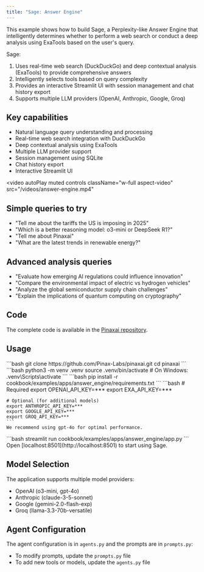 ```yaml
---
title: "Sage: Answer Engine"
---
```


This example shows how to build Sage, a Perplexity-like Answer Engine that intelligently determines whether to perform a web search or conduct a deep analysis using ExaTools based on the user's query.

Sage:
1. Uses real-time web search (DuckDuckGo) and deep contextual analysis (ExaTools) to provide comprehensive answers
2. Intelligently selects tools based on query complexity
3. Provides an interactive Streamlit UI with session management and chat history export
4. Supports multiple LLM providers (OpenAI, Anthropic, Google, Groq)

## Key capabilities
- Natural language query understanding and processing
- Real-time web search integration with DuckDuckGo
- Deep contextual analysis using ExaTools
- Multiple LLM provider support
- Session management using SQLite
- Chat history export
- Interactive Streamlit UI

<video
  autoPlay
  muted
  controls
  className="w-full aspect-video"
  src="/videos/answer-engine.mp4"
></video>

## Simple queries to try
- "Tell me about the tariffs the US is imposing in 2025"
- "Which is a better reasoning model: o3-mini or DeepSeek R1?"
- "Tell me about Pinaxai"
- "What are the latest trends in renewable energy?"

## Advanced analysis queries
- "Evaluate how emerging AI regulations could influence innovation"
- "Compare the environmental impact of electric vs hydrogen vehicles"
- "Analyze the global semiconductor supply chain challenges"
- "Explain the implications of quantum computing on cryptography"

## Code

The complete code is available in the [Pinaxai repository](https://github.com/Pinax-Labs/pinaxai).

## Usage

<Steps>
  <Step title="Clone the repository">
    ```bash
    git clone https://github.com/Pinax-Labs/pinaxai.git
    cd pinaxai
    ```
  </Step>

  <Step title="Create virtual environment">
    ```bash
    python3 -m venv .venv
    source .venv/bin/activate  # On Windows: .venv\Scripts\activate
    ```
  </Step>

  <Step title="Install dependencies">
    ```bash
    pip install -r cookbook/examples/apps/answer_engine/requirements.txt
    ```
  </Step>

  <Step title="Set up API keys">
    ```bash
    # Required
    export OPENAI_API_KEY=***
    export EXA_API_KEY=***

    # Optional (for additional models)
    export ANTHROPIC_API_KEY=***
    export GOOGLE_API_KEY=***
    export GROQ_API_KEY=***
    ```
    We recommend using gpt-4o for optimal performance.
  </Step>

  <Step title="Launch the app">
    ```bash
    streamlit run cookbook/examples/apps/answer_engine/app.py
    ```
    Open [localhost:8501](http://localhost:8501) to start using Sage.
  </Step>
</Steps>

## Model Selection
The application supports multiple model providers:
- OpenAI (o3-mini, gpt-4o)
- Anthropic (claude-3-5-sonnet)
- Google (gemini-2.0-flash-exp)
- Groq (llama-3.3-70b-versatile)

## Agent Configuration
The agent configuration is in `agents.py` and the prompts are in `prompts.py`:
- To modify prompts, update the `prompts.py` file
- To add new tools or models, update the `agents.py` file
